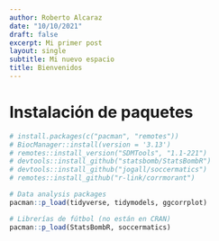 ```yaml
---
author: Roberto Alcaraz
date: "10/10/2021"
draft: false
excerpt: Mi primer post
layout: single
subtitle: Mi nuevo espacio
title: Bienvenidos
---
```


# Instalación de paquetes
```r
# install.packages(c("pacman", "remotes"))
# BiocManager::install(version = '3.13')
# remotes::install_version("SDMTools", "1.1-221")
# devtools::install_github("statsbomb/StatsBombR")
# devtools::install_github("jogall/soccermatics")
# remotes::install_github("r-link/corrmorant")

# Data analysis packages
pacman::p_load(tidyverse, tidymodels, ggcorrplot)

# Librerías de fútbol (no están en CRAN)
pacman::p_load(StatsBombR, soccermatics)
```
